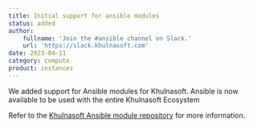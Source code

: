 ```yaml
---
title: Initial support for ansible modules
status: added
author:
    fullname: 'Join the #ansible channel on Slack.'
    url: 'https://slack.khulnasoft.com'
date: 2023-04-11
category: compute
product: instances
---
```


We added support for Ansible modules for Khulnasoft. Ansible is now available to be used with the entire Khulnasoft Ecosystem

Refer to the [Khulnasoft Ansible module repository](https://github.com/khulnasoft/ansible) for more information.


